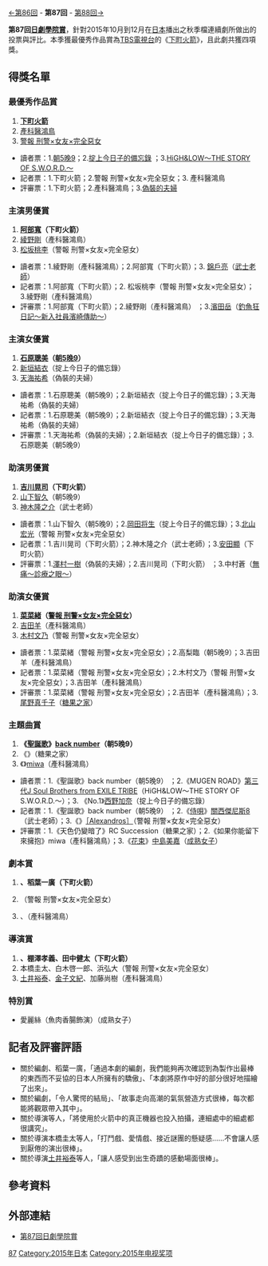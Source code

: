 {{unreferenced|time=2016-01-08T15:19:45+00:00}}
{{noteTA
|G1=JP Show}}
[[第86回日劇學院賞|←第86回]] - '''第87回''' - [[第88回日劇學院賞|第88回→]]

'''第87回[[日劇學院賞|日劇學院賞]]'''，針對2015年10月到12月在[[日本|日本]]播出之秋季檔連續劇所做出的投票與評比。本季獲最優秀作品賞為[[TBS電視台|TBS電視台]]的《[[下町火箭|下町火箭]]》，且此劇共獲四項獎。

== 得獎名單 ==
===最優秀作品賞===
#'''[[下町火箭|下町火箭]]'''
#[[產科醫鴻鳥|產科醫鴻鳥]]
#[[警報_刑警×女友×完全惡女|警報 刑警×女友×完全惡女]]

*讀者票：1.[[朝5晚9|朝5晚9]]；2.[[掟上今日子的備忘錄|掟上今日子的備忘錄]] ；3.[[HiGH&LOW〜THE_STORY_OF_S.W.O.R.D.〜|HiGH&LOW〜THE STORY OF S.W.O.R.D.〜]]
*記者票：1.下町火箭；2.警報 刑警×女友×完全惡女；3. 產科醫鴻鳥
*評審票：1.下町火箭；2.產科醫鴻鳥；3.[[偽裝的夫婦|偽裝的夫婦]]

===主演男優賞===
#'''[[阿部寬|阿部寬]]（下町火箭）'''
#[[綾野剛|綾野剛]]（產科醫鴻鳥）
#[[松坂桃李|松坂桃李]]（警報 刑警×女友×完全惡女）

*讀者票：1.綾野剛（產科醫鴻鳥）；2.阿部寬（下町火箭）；3. [[錦戶亮|錦戶亮]]（[[武士老師|武士老師]]）
*記者票：1.阿部寬（下町火箭）；2. 松坂桃李（警報 刑警×女友×完全惡女）；3.綾野剛（產科醫鴻鳥） 
*評審票：1.阿部寬（下町火箭）；2.綾野剛（產科醫鴻鳥） ；3.[[濱田岳|濱田岳]]（[[釣魚狂日記|釣魚狂日記～新入社員濱崎傳助～]]）

===主演女優賞===
#'''[[石原聰美|石原聰美]]（[[朝5晚9|朝5晚9]]）'''
#[[新垣結衣|新垣結衣]]（掟上今日子的備忘錄）
#[[天海祐希|天海祐希]]（偽裝的夫婦）

*讀者票：1.石原聰美（朝5晚9）；2.新垣結衣（掟上今日子的備忘錄）；3.天海祐希（偽裝的夫婦）
*記者票：1.石原聰美（朝5晚9）；2.新垣結衣（掟上今日子的備忘錄）；3.天海祐希（偽裝的夫婦）
*評審票：1.天海祐希（偽裝的夫婦）；2.新垣結衣（掟上今日子的備忘錄）；3.石原聰美（朝5晚9）

===助演男優賞===
#'''[[吉川晃司|吉川晃司]]（下町火箭）'''
#[[山下智久|山下智久]]（朝5晚9）
#[[神木隆之介|神木隆之介]]（武士老師）

*讀者票：1.山下智久（朝5晚9）；2.[[岡田将生|岡田将生]]（掟上今日子的備忘錄）；3.[[北山宏光|北山宏光]]（警報 刑警×女友×完全惡女）
*記者票：1.吉川晃司（下町火箭）；2.神木隆之介（武士老師）；3.[[安田顯|安田顯]]（下町火箭）
*評審票：1.[[澤村一樹|澤村一樹]]（偽裝的夫婦）；2.吉川晃司（下町火箭） ；3.中村蒼（[[無痛|無痛～診療之眼～]]）

===助演女優賞===
#'''[[菜菜緒|菜菜緒]]（[[警報_刑警×女友×完全惡女|警報 刑警×女友×完全惡女]]）'''
#[[吉田羊|吉田羊]]（產科醫鴻鳥） 
#[[木村文乃|木村文乃]]（警報 刑警×女友×完全惡女）

*讀者票：1.菜菜緒（警報 刑警×女友×完全惡女）；2.高梨臨（朝5晚9）；3.吉田羊（產科醫鴻鳥）
*記者票：1.菜菜緒（警報 刑警×女友×完全惡女）；2.木村文乃（警報 刑警×女友×完全惡女）；3.吉田羊（產科醫鴻鳥）
*評審票：1.菜菜緒（警報 刑警×女友×完全惡女）；2.吉田羊（產科醫鴻鳥）；3.[[尾野真千子|尾野真千子]]（[[糖果之家|糖果之家]]）

===主題曲賞===
#'''《[[聖誕歌_(back_number歌曲)|聖誕歌]]》[[back_number|back number]]（朝5晚9）'''
#《{{link-ja|天色仍變暗了|空がまた暗くなる}}》{{link-ja|RC Succession|RCサクセション}}（糖果之家）
#《{{link-ja|如果你能留下來擁抱|あなたがここにいて抱きしめることができるなら}}》[[miwa|miwa]]（產科醫鴻鳥）

*讀者票：1.《聖誕歌》back number（朝5晚9） ；2.《MUGEN ROAD》[[J_Soul_Brothers|第三代J Soul Brothers from EXILE TRIBE]]（HiGH&LOW～THE STORY OF S.W.O.R.D.～）；3. 《No.1》[[西野加奈|西野加奈]]（掟上今日子的備忘錄）
*記者票：1.《聖誕歌》back number（朝5晚9） ；2.《[[侍唄|侍唄]]》[[關西傑尼斯8|關西傑尼斯8]]（武士老師）；3.《{{link-ja|Girl A|Girl A}}》[[［Alexandros］|［Alexandros］]]（警報 刑警×女友×完全惡女）
*評審票：1.《天色仍變暗了》RC Succession（糖果之家）；2.《如果你能留下來擁抱》miwa（產科醫鴻鳥）；3.《[[花束_(中島美嘉單曲)|花束]]》[[中島美嘉|中島美嘉]]（[[成熟女子|成熟女子]]）

===劇本賞===
#'''{{link-ja|八津弘幸|八津弘幸}}、稻葉一廣（下町火箭）'''
#{{link-ja|佐藤嗣麻子|佐藤嗣麻子}}（警報 刑警×女友×完全惡女）
#{{link-ja|山本睦|山本むつみ}}、{{link-ja|坪田文|坪田文}}（產科醫鴻鳥）

===導演賞===
#'''{{link-ja|福澤克雄|福澤克雄}}、棚澤孝義、田中健太（下町火箭）'''
#本橋圭太、白木啓一郎、浜弘大（警報 刑警×女友×完全惡女）
#[[土井裕泰|土井裕泰]]、[[金子文紀|金子文紀]]、加藤尚樹（產科醫鴻鳥）

===特別賞===
*愛麗絲（魚肉香腸飾演）（成熟女子）

== 記者及評審評語 ==
*關於編劇{{link-ja|八津弘幸|八津弘幸}}、稻葉一廣，「通過本劇的編劇，我們能夠再次確認到為製作出最棒的東西而不妥協的日本人所擁有的驕傲」、「本劇將原作中好的部分很好地描繪了出來」。
*關於編劇{{link-ja|佐藤嗣麻子|佐藤嗣麻子}}，「令人驚愕的結局」、「故事走向高潮的氣氛營造方式很棒，每次都能將觀眾帶入其中」。
*關於導演{{link-ja|福澤克雄|福澤克雄}}等人，「將使用於火箭中的真正機器也投入拍攝，連細處中的細處都很講究」。
*關於導演本橋圭太等人，「打鬥戲、愛情戲、接近謎團的懸疑感……不會讓人感到厭倦的演出很棒」。
*關於導演[[土井裕泰|土井裕泰]]等人，「讓人感受到出生奇蹟的感動場面很棒」。

== 參考資料 ==
{{reflist}}

== 外部連結 ==
*[http://thetv.jp/feature/dramaacademy/ 第87回日劇學院賞] {{Wayback|url=http://thetv.jp/feature/dramaacademy/ |date=20160105083555 }}

{{日劇學院賞名單}}
[[Category:日劇學院賞|87]]
[[Category:2015年日本|Category:2015年日本]]
[[Category:2015年电视奖项|Category:2015年电视奖项]]